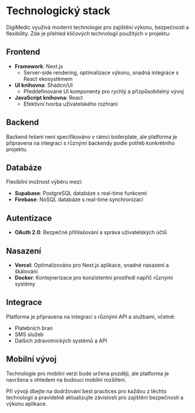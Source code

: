 # Technologický stack

DigiMedic využívá moderní technologie pro zajištění výkonu, bezpečnosti a flexibility. Zde je přehled klíčových technologií použitých v projektu:

## Frontend

- **Framework**: Next.js
  - Server-side rendering, optimalizace výkonu, snadná integrace s React ekosystémem
- **UI knihovna**: Shadcn/UI
  - Předdefinované UI komponenty pro rychlý a přizpůsobitelný vývoj
- **JavaScript knihovna**: React
  - Efektivní tvorba uživatelského rozhraní

## Backend

Backend řešení není specifikováno v rámci boilerplate, ale platforma je připravena na integraci s různými backendy podle potřeb konkrétního projektu.

## Databáze

Flexibilní možnost výběru mezi:
- **Supabase**: PostgreSQL databáze s real-time funkcemi
- **Firebase**: NoSQL databáze s real-time synchronizací

## Autentizace

- **OAuth 2.0**: Bezpečné přihlašování a správa uživatelských účtů

## Nasazení

- **Vercel**: Optimalizováno pro Next.js aplikace, snadné nasazení a škálování
- **Docker**: Kontejnerizace pro konzistentní prostředí napříč různými systémy

## Integrace

Platforma je připravena na integraci s různými API a službami, včetně:
- Platebních bran
- SMS služeb
- Dalších zdravotnických systémů a API

## Mobilní vývoj

Technologie pro mobilní verzi bude určena později, ale platforma je navržena s ohledem na budoucí mobilní rozšíření.

Při vývoji dbejte na dodržování best practices pro každou z těchto technologií a pravidelně aktualizujte závislosti pro zajištění bezpečnosti a výkonu aplikace.
